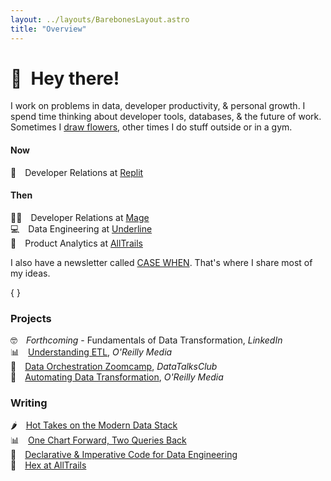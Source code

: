 ```yaml
---
layout: ../layouts/BarebonesLayout.astro
title: "Overview"
---
```



# 👋 Hey there!

I work on problems in data, developer productivity, & personal growth. I spend time thinking about developer tools, databases, & the future of work. Sometimes I [draw flowers](/art), other times I do stuff outside or in a gym.

#### Now

👾&emsp;Developer Relations at [Replit](https://repl.it)

#### Then

🧙‍♂️&emsp;Developer Relations at [Mage](https://mage.ai) \
💻&emsp;Data Engineering at [Underline](https://underline.com) \
🥾&emsp;Product Analytics at [AllTrails](https://alltrails.com)

I also have a newsletter called [CASE WHEN](SITE.newsletter). That's where I share most of my ideas.

{ <CtaButton text="Join the fun 🖤" href="https://newsletter.casewhen.xyz" /> }

### Projects

🤓&emsp;_Forthcoming_ - Fundamentals of Data Transformation, _LinkedIn_ \
📊&emsp;[Understanding ETL](https://learning.oreilly.com/library/view/understanding-etl/9781098159269), _O'Reilly Media_ \
🎻&emsp;[Data Orchestration Zoomcamp](https://github.com/DataTalksClub/data-engineering-zoomcamp/tree/main/02-workflow-orchestration), _DataTalksClub_ \
🤖&emsp;[Automating Data Transformation](https://coalesce.io/wp-content/uploads/2023/05/OReilly-AutomateDataTransformations.pdf), _O'Reilly Media_

### Writing

🌶️&emsp;[Hot Takes on the Modern Data Stack](/posts/hot-takes) \
📊&emsp;[One Chart Forward, Two Queries Back](https://hex.tech/blog/iterating-in-analytics/) \
💬&emsp;[Declarative & Imperative Code for Data Engineering](/posts/declarative-imperative) \
🥾&emsp;[Hex at AllTrails](https://hex.tech/blog/hex-at-alltrails/)
